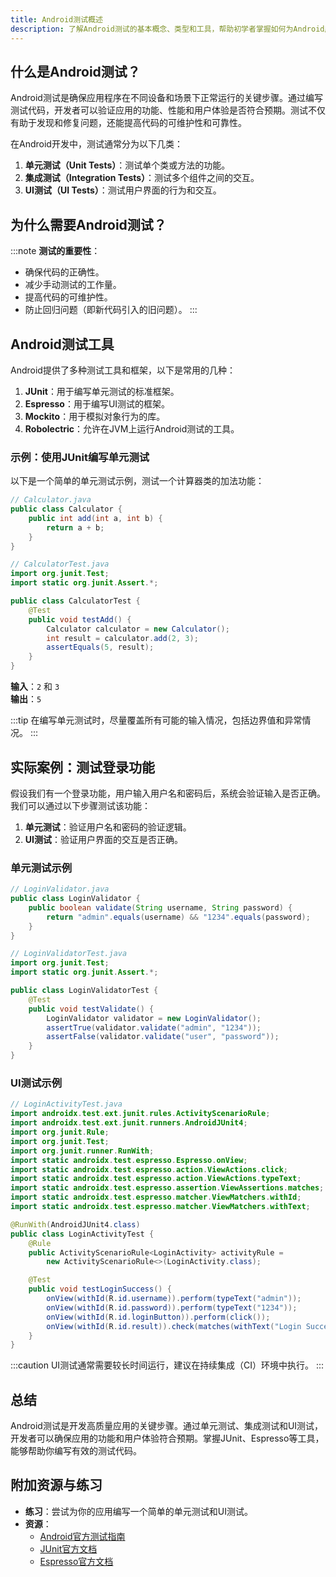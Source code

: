 ```yaml
---
title: Android测试概述
description: 了解Android测试的基本概念、类型和工具，帮助初学者掌握如何为Android应用编写有效的测试。
---
```


## 什么是Android测试？

Android测试是确保应用程序在不同设备和场景下正常运行的关键步骤。通过编写测试代码，开发者可以验证应用的功能、性能和用户体验是否符合预期。测试不仅有助于发现和修复问题，还能提高代码的可维护性和可靠性。

在Android开发中，测试通常分为以下几类：
1. **单元测试（Unit Tests）**：测试单个类或方法的功能。
2. **集成测试（Integration Tests）**：测试多个组件之间的交互。
3. **UI测试（UI Tests）**：测试用户界面的行为和交互。

## 为什么需要Android测试？

:::note
**测试的重要性**：
- 确保代码的正确性。
- 减少手动测试的工作量。
- 提高代码的可维护性。
- 防止回归问题（即新代码引入的旧问题）。
:::

## Android测试工具

Android提供了多种测试工具和框架，以下是常用的几种：

1. **JUnit**：用于编写单元测试的标准框架。
2. **Espresso**：用于编写UI测试的框架。
3. **Mockito**：用于模拟对象行为的库。
4. **Robolectric**：允许在JVM上运行Android测试的工具。

### 示例：使用JUnit编写单元测试

以下是一个简单的单元测试示例，测试一个计算器类的加法功能：

```java
// Calculator.java
public class Calculator {
    public int add(int a, int b) {
        return a + b;
    }
}

// CalculatorTest.java
import org.junit.Test;
import static org.junit.Assert.*;

public class CalculatorTest {
    @Test
    public void testAdd() {
        Calculator calculator = new Calculator();
        int result = calculator.add(2, 3);
        assertEquals(5, result);
    }
}
```

**输入**：`2` 和 `3`  
**输出**：`5`

:::tip
在编写单元测试时，尽量覆盖所有可能的输入情况，包括边界值和异常情况。
:::

## 实际案例：测试登录功能

假设我们有一个登录功能，用户输入用户名和密码后，系统会验证输入是否正确。我们可以通过以下步骤测试该功能：

1. **单元测试**：验证用户名和密码的验证逻辑。
2. **UI测试**：验证用户界面的交互是否正确。

### 单元测试示例

```java
// LoginValidator.java
public class LoginValidator {
    public boolean validate(String username, String password) {
        return "admin".equals(username) && "1234".equals(password);
    }
}

// LoginValidatorTest.java
import org.junit.Test;
import static org.junit.Assert.*;

public class LoginValidatorTest {
    @Test
    public void testValidate() {
        LoginValidator validator = new LoginValidator();
        assertTrue(validator.validate("admin", "1234"));
        assertFalse(validator.validate("user", "password"));
    }
}
```

### UI测试示例

```java
// LoginActivityTest.java
import androidx.test.ext.junit.rules.ActivityScenarioRule;
import androidx.test.ext.junit.runners.AndroidJUnit4;
import org.junit.Rule;
import org.junit.Test;
import org.junit.runner.RunWith;
import static androidx.test.espresso.Espresso.onView;
import static androidx.test.espresso.action.ViewActions.click;
import static androidx.test.espresso.action.ViewActions.typeText;
import static androidx.test.espresso.assertion.ViewAssertions.matches;
import static androidx.test.espresso.matcher.ViewMatchers.withId;
import static androidx.test.espresso.matcher.ViewMatchers.withText;

@RunWith(AndroidJUnit4.class)
public class LoginActivityTest {
    @Rule
    public ActivityScenarioRule<LoginActivity> activityRule =
        new ActivityScenarioRule<>(LoginActivity.class);

    @Test
    public void testLoginSuccess() {
        onView(withId(R.id.username)).perform(typeText("admin"));
        onView(withId(R.id.password)).perform(typeText("1234"));
        onView(withId(R.id.loginButton)).perform(click());
        onView(withId(R.id.result)).check(matches(withText("Login Successful")));
    }
}
```

:::caution
UI测试通常需要较长时间运行，建议在持续集成（CI）环境中执行。
:::

## 总结

Android测试是开发高质量应用的关键步骤。通过单元测试、集成测试和UI测试，开发者可以确保应用的功能和用户体验符合预期。掌握JUnit、Espresso等工具，能够帮助你编写有效的测试代码。

## 附加资源与练习

- **练习**：尝试为你的应用编写一个简单的单元测试和UI测试。
- **资源**：
  - [Android官方测试指南](https://developer.android.com/training/testing)
  - [JUnit官方文档](https://junit.org/junit5/docs/current/user-guide/)
  - [Espresso官方文档](https://developer.android.com/training/testing/espresso)

